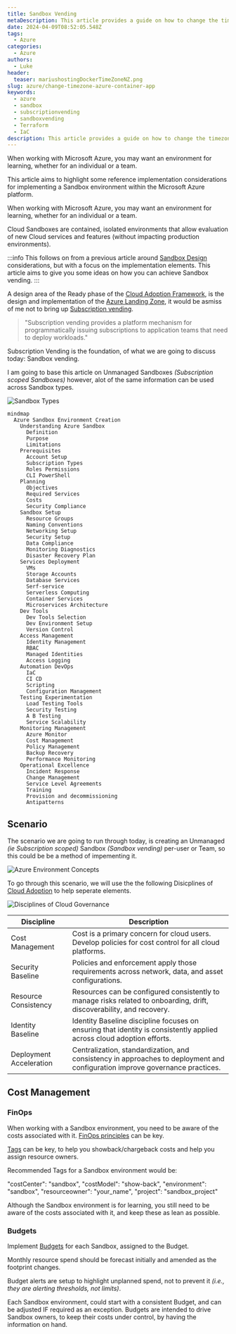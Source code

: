 ```yaml
---
title: Sandbox Vending
metaDescription: This article provides a guide on how to change the timezone of your Azure Container App. It includes reasons why you might need to do this, a step-by-step process, and references for further reading.
date: 2024-04-09T08:52:05.548Z
tags:
  - Azure
categories:
  - Azure
authors:
  - Luke
header:
  teaser: mariushostingDockerTimeZoneNZ.png
slug: azure/change-timezone-azure-container-app
keywords:
  - azure
  - sandbox
  - subscriptionvending
  - sandboxvending
  - Terraform
  - IaC
description: This article provides a guide on how to change the timezone of your Azure Container App. It includes reasons why you might need to do this, a step-by-step process, and references for further reading.
---
```


When working with Microsoft Azure, you may want an environment for learning, whether for an individual or a team.

This article aims to highlight some reference implementation considerations for implementing a Sandbox environment within the Microsoft Azure platform.

<!-- truncate -->

When working with Microsoft Azure, you may want an environment for learning, whether for an individual or a team.

Cloud Sandboxes are contained, isolated environments that allow evaluation of new Cloud services and features (without impacting production environments).

:::info
This follows on from a previous article around [Sandbox Design](https://luke.geek.nz/azure/microsoft-azure-sandbox-design-considerations/) considerations, but with a focus on the implementation elements. This article aims to give you some ideas on how you can achieve Sandbox vending.
:::

A design area of the Ready phase of the [Cloud Adoption Framework](https://learn.microsoft.com/azure/cloud-adoption-framework/?WT.mc_id=AZ-MVP-5004796), is the design and implementation of the [Azure Landing Zone](https://learn.microsoft.com/azure/cloud-adoption-framework/ready/landing-zone/?WT.mc_id=AZ-MVP-5004796), it would be asmiss of me not to bring up [Subscription vending](https://learn.microsoft.com/en-us/azure/cloud-adoption-framework/ready/landing-zone/design-area/subscription-vending?WT.mc_id=AZ-MVP-5004796).

> "Subscription vending provides a platform mechanism for programmatically issuing subscriptions to application teams that need to deploy workloads."

Subscription Vending is the foundation, of what we are going to discuss today: Sandbox vending.

I am going to base this article on Unmanaged Sandboxes *(Subscription scoped Sandboxes)* however, alot of the same information can be used across Sandbox types.

![Sandbox Types](Azure_Sandbox_Types.png)

```mermaid
mindmap
  Azure Sandbox Environment Creation
    Understanding Azure Sandbox
      Definition
      Purpose
      Limitations
    Prerequisites
      Account Setup
      Subscription Types
      Roles Permissions
      CLI PowerShell
    Planning
      Objectives
      Required Services
      Costs
      Security Compliance
    Sandbox Setup
      Resource Groups
      Naming Conventions
      Networking Setup
      Security Setup
      Data Compliance
      Monitoring Diagnostics
      Disaster Recovery Plan
    Services Deployment
      VMs
      Storage Accounts
      Database Services
      Serf-service
      Serverless Computing
      Container Services
      Microservices Architecture
    Dev Tools
      Dev Tools Selection
      Dev Environment Setup
      Version Control
    Access Management
      Identity Management
      RBAC
      Managed Identities
      Access Logging
    Automation DevOps
      IaC
      CI CD
      Scripting
      Configuration Management
    Testing Experimentation
      Load Testing Tools
      Security Testing
      A B Testing
      Service Scalability
    Monitoring Management
      Azure Monitor
      Cost Management
      Policy Management
      Backup Recovery
      Performance Monitoring
    Operational Excellence
      Incident Response
      Change Management
      Service Level Agreements
      Training
      Provision and decommissioning
      Antipatterns
```

## Scenario

The scenario we are going to run through today, is creating an Unmanaged *(ie Subscription scoped)* Sandbox *(Sandbox vending)* per-user or Team, so this could be be a method of impementing it.

![Azure Environment Concepts](Azure_Environment_Concepts.png)

To go through this scenario, we will use the the following Disicplines of [Cloud Adoption](https://learn.microsoft.com/azure/cloud-adoption-framework/?WT.mc_id=AZ-MVP-5004796) to help seperate elements.

![Disciplines of Cloud Governance](Azure_Sandbox_CloudGovernance_Disciplines.png)

| Discipline           | Description                                                                                           |
|----------------------|-------------------------------------------------------------------------------------------------------|
| Cost Management      | Cost is a primary concern for cloud users. Develop policies for cost control for all cloud platforms. |
| Security Baseline    | Policies and enforcement apply those requirements across network, data, and asset configurations.     |
| Resource Consistency | Resources can be configured consistently to manage risks related to onboarding, drift, discoverability, and recovery. |
| Identity Baseline    | Identity Baseline discipline focuses on ensuring that identity is consistently applied across cloud adoption efforts. |
| Deployment Acceleration | Centralization, standardization, and consistency in approaches to deployment and configuration improve governance practices. |

## Cost Management

### FinOps

When working with a Sandbox environment, you need to be aware of the costs associated with it. [FinOps principles](https://www.finops.org/framework/principles/) can be key.

[Tags](https://learn.microsoft.com/azure/azure-resource-manager/management/tag-resources?WT.mc_id=AZ-MVP-5004796) can be key, to help you showback/chargeback costs and help you assign resource owners.

Recommended Tags for a Sandbox environment would be:

   "costCenter": "sandbox",
   "costModel": "show-back",
   "environment": "sandbox",
   "resourceowner": "your_name",
   "project": "sandbox_project"

Although the Sandbox environment is for learning, you still need to be aware of the costs associated with it, and keep these as lean as possible.

### Budgets

Implement [Budgets](https://learn.microsoft.com/azure/cost-management-billing/costs/tutorial-acm-create-budgets?tabs=psbudget&WT.mc_id=AZ-MVP-5004796) for each Sandbox, assigned to the Budget.

Monthly resource spend should be forecast initially and amended as the footprint changes. 

Budget alerts are setup to highlight unplanned spend, not to prevent it *(i.e., they are alerting thresholds, not limits)*.

Each Sandbox environment, could start with a consistent Budget, and can be adjusted IF required as an exception.
Budgets are intended to drive Sandbox owners, to keep their costs under control, by having the information on hand.